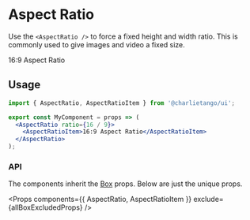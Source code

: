 
<Meta title="Components/AspectRatio" component={AspectRatio} />

# Aspect Ratio

Use the `<AspectRatio />` to force a fixed height and width ratio. This is commonly used to give
images and video a fixed size.

<Preview>
  <AspectRatio ratio={16 / 9}>
    <AspectRatioItem as={Item}>16:9 Aspect Ratio</AspectRatioItem>
  </AspectRatio>
</Preview>

## Usage

```jsx harmony
import { AspectRatio, AspectRatioItem } from '@charlietango/ui';

export const MyComponent = props => (
  <AspectRatio ratio={16 / 9}>
    <AspectRatioItem>16:9 Aspect Ratio</AspectRatioItem>
  </AspectRatio>
);
```

### API

The components inherit the [Box](/?path=/docs/components-box--page#props) props. Below are just the
unique props.

<Props components={{ AspectRatio, AspectRatioItem }} exclude={allBoxExcludedProps} />
